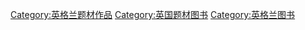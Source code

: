 [[Category:英格兰题材作品|Category:英格兰题材作品]]
[[Category:英国题材图书|Category:英国题材图书]]
[[Category:英格兰图书|Category:英格兰图书]]